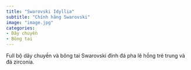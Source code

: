 ```yaml
---
title: "Swarovski Idyllia"
subtitle: "Chính hãng Swarovski"
image: "image.jpg"
categories:
- Dây chuyền
- Bông tai
---
```


Full bộ dây chuyền và bông tai Swarovski đính đá pha lê hồng trẻ trung và đá zirconia.
